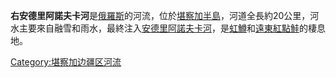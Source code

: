 '''右安德里阿諾夫卡河'''是[[俄羅斯|俄羅斯]]的河流，位於[[堪察加半島|堪察加半島]]，河道全長約20公里，河水主要來自融雪和雨水，最終注入[[安德里阿諾夫卡河|安德里阿諾夫卡河]]，是[[虹鱒|虹鱒]]和[[遠東紅點鮭|遠東紅點鮭]]的棲息地。

{{Russia-geo-stub}}

[[Category:堪察加边疆区河流|Category:堪察加边疆区河流]]